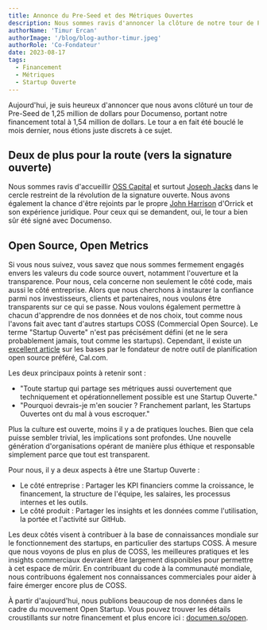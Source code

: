 ```yaml
---
title: Annonce du Pre-Seed et des Métriques Ouvertes
description: Nous sommes ravis d'annoncer la clôture de notre tour de Pre-Seed. Vous pouvez trouver les détails croustillants sur notre nouvelle page /open. Oui, tout a été signé avec Documenso.
authorName: 'Timur Ercan'
authorImage: '/blog/blog-author-timur.jpeg'
authorRole: 'Co-Fondateur'
date: 2023-08-17
tags:
  - Financement
  - Métriques
  - Startup Ouverte
---
```


Aujourd'hui, je suis heureux d'annoncer que nous avons clôturé un tour de Pre-Seed de 1,25 million de dollars pour Documenso, portant notre financement total à 1,54 million de dollars. Le tour a en fait été bouclé le mois dernier, nous étions juste discrets à ce sujet.

## Deux de plus pour la route (vers la signature ouverte)

Nous sommes ravis d'accueillir [OSS Capital](https://twitter.com/osscapital) et surtout [Joseph Jacks](https://twitter.com/JosephJacks_) dans le cercle restreint de la révolution de la signature ouverte. Nous avons également la chance d'être rejoints par le propre [John Harrison](https://www.linkedin.com/in/john-harrison-a1213b9/) d'Orrick et son expérience juridique. Pour ceux qui se demandent, oui, le tour a bien sûr été signé avec Documenso.

## Open Source, Open Metrics

Si vous nous suivez, vous savez que nous sommes fermement engagés envers les valeurs du code source ouvert, notamment l'ouverture et la transparence. Pour nous, cela concerne non seulement le côté code, mais aussi le côté entreprise. Alors que nous cherchons à instaurer la confiance parmi nos investisseurs, clients et partenaires, nous voulons être transparents sur ce qui se passe. Nous voulons également permettre à chacun d'apprendre de nos données et de nos choix, tout comme nous l'avons fait avec tant d'autres startups COSS (Commercial Open Source). Le terme "Startup Ouverte" n'est pas précisément défini (et ne le sera probablement jamais, tout comme les startups). Cependant, il existe un [excellent article](https://cal.com/blog/open-startup) sur les bases par le fondateur de notre outil de planification open source préféré, Cal.com.

Les deux principaux points à retenir sont :

- "Toute startup qui partage ses métriques aussi ouvertement que techniquement et opérationnellement possible est une Startup Ouverte."
- "Pourquoi devrais-je m'en soucier ? Franchement parlant, les Startups Ouvertes ont du mal à vous escroquer."

Plus la culture est ouverte, moins il y a de pratiques louches. Bien que cela puisse sembler trivial, les implications sont profondes. Une nouvelle génération d'organisations opérant de manière plus éthique et responsable simplement parce que tout est transparent.

Pour nous, il y a deux aspects à être une Startup Ouverte :

- Le côté entreprise : Partager les KPI financiers comme la croissance, le financement, la structure de l'équipe, les salaires, les processus internes et les outils.
- Le côté produit : Partager les insights et les données comme l'utilisation, la portée et l'activité sur GitHub.

Les deux côtés visent à contribuer à la base de connaissances mondiale sur le fonctionnement des startups, en particulier des startups COSS. À mesure que nous voyons de plus en plus de COSS, les meilleures pratiques et les insights commerciaux devraient être largement disponibles pour permettre à cet espace de mûrir. En contribuant du code à la communauté mondiale, nous contribuons également nos connaissances commerciales pour aider à faire émerger encore plus de COSS.

À partir d'aujourd'hui, nous publions beaucoup de nos données dans le cadre du mouvement Open Startup. Vous pouvez trouver les détails croustillants sur notre financement et plus encore ici : [documen.so/open](https://documen.so/open).
